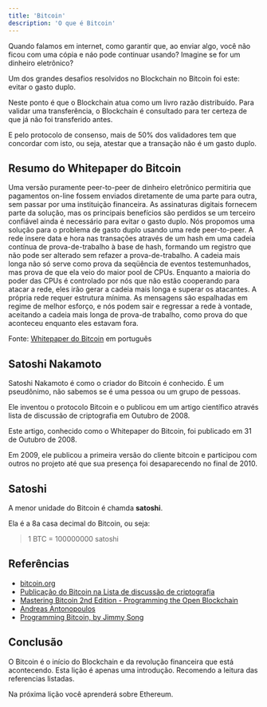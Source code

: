 ```yaml
---
title: 'Bitcoin'
description: 'O que é Bitcoin'
---
```


Quando falamos em internet, como garantir que, ao enviar algo,
você não ficou com uma cópia e náo pode continuar usando?
Imagine se for um dinheiro eletrônico?

Um dos grandes desafios resolvidos no Blockchain no Bitcoin foi este: evitar o gasto duplo.

Neste ponto é que o Blockchain atua como um livro razão distribuído.
Para validar uma transferência,
o Blockchain é consultado para ter certeza de que já não foi transferido antes.

E pelo protocolo de consenso, mais de 50% dos validadores tem que concordar com isto,
ou seja, atestar que a transação não é um gasto duplo.

## Resumo do Whitepaper do Bitcoin

Uma versão puramente peer-to-peer de dinheiro eletrônico permitiria que
pagamentos on-line fossem enviados diretamente de uma parte para outra, sem
passar por uma instituição financeira. As assinaturas digitais fornecem parte da
solução, mas os principais benefícios são perdidos se um terceiro confiável ainda é
necessário para evitar o gasto duplo. Nós propomos uma solução para o problema de
gasto duplo usando uma rede peer-to-peer. A rede insere data e hora nas transações
através de um hash em uma cadeia contínua de prova-de-trabalho à base de hash,
formando um registro que não pode ser alterado sem refazer a prova-de-trabalho. A
cadeia mais longa não só serve como prova da seqüência de eventos testemunhados,
mas prova de que ela veio do maior pool de CPUs. Enquanto a maioria do poder das
CPUs é controlado por nós que não estão cooperando para atacar a rede, eles irão
gerar a cadeia mais longa e superar os atacantes. A própria rede requer estrutura
mínima. As mensagens são espalhadas em regime de melhor esforço, e nós podem
sair e regressar a rede à vontade, aceitando a cadeia mais longa de prova-de trabalho,
como prova do que aconteceu enquanto eles estavam fora.

Fonte: [Whitepaper do Bitcoin](https://bitcoin.org/files/bitcoin-paper/bitcoin_pt_br.pdf) em português

## Satoshi Nakamoto

Satoshi Nakamoto é como o criador do Bitcoin é conhecido.
É um pseudônimo, não sabemos se é uma pessoa ou um grupo de pessoas.

Ele inventou o protocolo Bitcoin e o publicou em um artigo científico através lista de discussão de criptografia em Outubro de 2008.

Este artigo, conhecido como o Whitepaper do Bitcoin, foi publicado em 31 de Outubro de 2008.

Em 2009, ele publicou a primeira versão do cliente bitcoin e participou com outros no projeto até que sua presença foi desaparecendo no final de 2010.

## Satoshi

A menor unidade do Bitcoin é chamda **satoshi**.

Ela é a 8a casa decimal do Bitcoin, ou seja:

> 1 BTC = 100000000 satoshi

## Referências

- [bitcoin.org](https://bitcoin.org/)
- [Publicação do Bitcoin na Lista de discussão de criptografia](https://www.metzdowd.com/pipermail/cryptography/2008-October/014810.html)
- [Mastering Bitcoin 2nd Edition - Programming the Open Blockchain](https://github.com/bitcoinbook/bitcoinbook)
- [Andreas Antonopoulos](https://aantonop.com/)
- [Programming Bitcoin, by Jimmy Song](https://programmingbitcoin.com/)

## Conclusão

O Bitcoin é o início do Blockchain e da revolução financeira que está acontecendo.
Esta lição é apenas uma introdução.
Recomendo a leitura das referencias listadas.

Na próxima lição você aprenderá sobre Ethereum.

